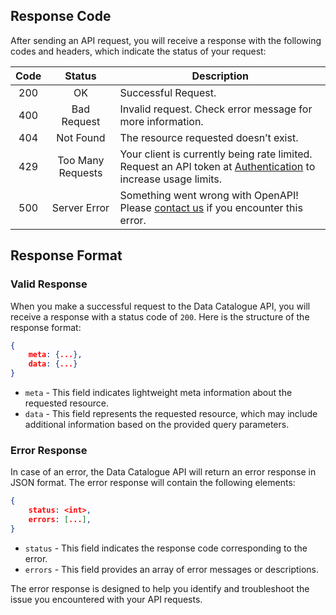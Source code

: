 ## Response Code

After sending an API request, you will receive a response with the following codes and headers, which indicate the status of your request:

| Code |      Status       | Description                                                                                                          |
| :--: | :---------------: | -------------------------------------------------------------------------------------------------------------------- |
| 200  |        OK         | Successful Request.                                                                                                  |
| 400  |    Bad Request    | Invalid request. Check error message for more information.                                                           |
| 404  |     Not Found     | The resource requested doesn’t exist.                                                                                |
| 429  | Too Many Requests | Your client is currently being rate limited. Request an API token at [Authentication](...) to increase usage limits. |
| 500  |   Server Error    | Something went wrong with OpenAPI! Please [contact us](...) if you encounter this error.                             |

## Response Format

### Valid Response

When you make a successful request to the Data Catalogue API, you will receive a response with a status code of `200`. Here is the structure of the response format:

```JSON
{
    meta: {...},
    data: {...}
}
```

- `meta` - This field indicates lightweight meta information about the requested resource.
- `data` - This field represents the requested resource, which may include additional information based on the provided query parameters.

### Error Response

In case of an error, the Data Catalogue API will return an error response in JSON format. The error response will contain the following elements:

```json
{
    status: <int>,
    errors: [...],
}
```

- `status` - This field indicates the response code corresponding to the error.
- `errors` - This field provides an array of error messages or descriptions.

The error response is designed to help you identify and troubleshoot the issue you encountered with your API requests.
